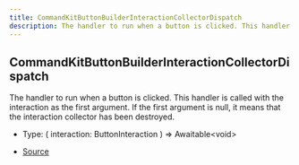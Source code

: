 ```yaml
---
title: CommandKitButtonBuilderInteractionCollectorDispatch
description: The handler to run when a button is clicked. This handler is called with the interaction as the first argument. If the first argument is null, it means that the interaction collector has been destroyed.
---
```


## CommandKitButtonBuilderInteractionCollectorDispatch

The handler to run when a button is clicked. This handler is called with the interaction as the first argument.
If the first argument is null, it means that the interaction collector has been destroyed.

- Type: (
  interaction: ButtonInteraction
  ) => Awaitable\<void>

- [Source](https://github.com/underctrl-io/commandkit/blob/c462cc3d6f765a7ee19e33a651f0f2f4666b111b/packages/commandkit/src/components/ButtonKit.ts#L17)
